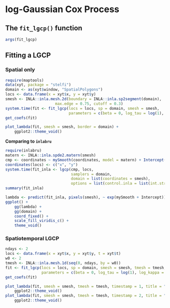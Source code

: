 # log-Gaussian Cox Process {#lgcp}

## The `fit_lgcp()` function

```r
args(fit_lgcp)
```

## Fitting a LGCP

### Spatial only

```r
require(maptools)
data(xyt, package = "stelfi")
domain <- as(xyt$window, "SpatialPolygons")
locs <- data.frame(x = xyt$x, y = xyt$y)
smesh <- INLA::inla.mesh.2d(boundary = INLA::inla.sp2segment(domain), 
                      max.edge = 0.75, cutoff = 0.3)
system.time(fit <- fit_lgcp(locs = locs, sp = domain, smesh = smesh,
                            parameters = c(beta = 0, log_tau = log(1), log_kappa = log(1))))
get_coefs(fit)
```

```r
plot_lambda(fit, smesh = smesh, border = domain) +
    ggplot2::theme_void()
```

**Comparing to `inlabru`**

```r
require(inlabru)
matern <- INLA::inla.spde2.matern(smesh)
cmp <- coordinates ~ mySmooth(coordinates, model = matern) + Intercept(1)
coordinates(locs) <- c("x", "y")
system.time(fit_inla <- lgcp(cmp, locs,
                             samplers = domain,
                             domain = list(coordinates = smesh),
                             options = list(control.inla = list(int.strategy = "eb"))))
summary(fit_inla)
```

```r
lambda <- predict(fit_inla, pixels(smesh), ~ exp(mySmooth + Intercept))
ggplot() +
    gg(lambda) +
    gg(domain) +
    coord_fixed() +
    scale_fill_viridis_c() +
    theme_void()


```

### Spatiotemporal LGCP

```r
ndays <- 2
locs <- data.frame(x = xyt$x, y = xyt$y, t = xyt$t)
w0 <- 2
tmesh <- INLA::inla.mesh.1d(seq(0, ndays, by = w0))
fit <- fit_lgcp(locs = locs, sp = domain, smesh = smesh, tmesh = tmesh,
                parameters = c(beta = 0, log_tau = log(1), log_kappa = log(1), atanh_rho = 0.2))
get_coefs(fit)
```


```r

plot_lambda(fit, smesh = smesh, tmesh = tmesh, timestamp = 1, title = "t = 1") +
    ggplot2::theme_void()
plot_lambda(fit, smesh = smesh, tmesh = tmesh, timestamp = 2, title = "t = 2") +
    ggplot2::theme_void()

```

